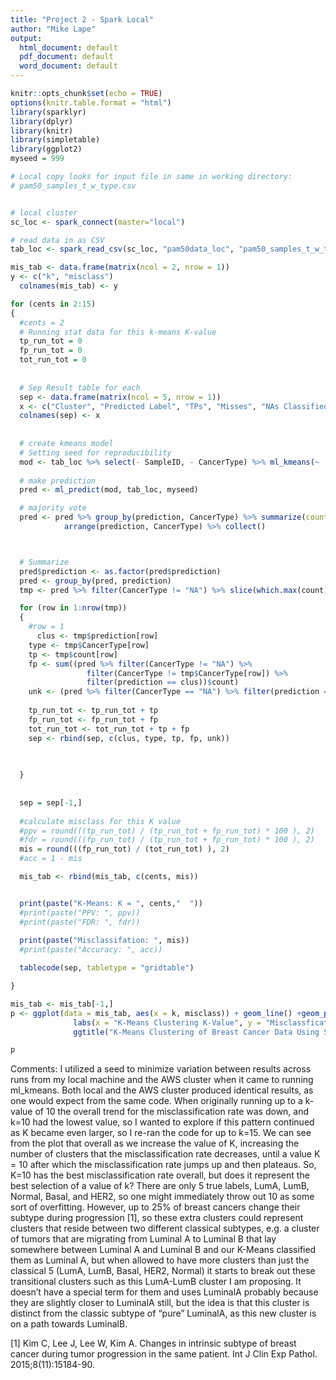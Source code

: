 ```yaml
---
title: "Project 2 - Spark Local"
author: "Mike Lape"
output:
  html_document: default
  pdf_document: default
  word_document: default
---
```


```r
knitr::opts_chunk$set(echo = TRUE)
options(knitr.table.format = "html") 
library(sparklyr)
library(dplyr)
library(knitr)
library(simpletable)
library(ggplot2)
myseed = 999
```

```r
# Local copy looks for input file in same in working directory:
# pam50_samples_t_w_type.csv


# local cluster
sc_loc <- spark_connect(master="local")

# read data in as CSV
tab_loc <- spark_read_csv(sc_loc, "pam50data_loc", "pam50_samples_t_w_type.csv")

mis_tab <- data.frame(matrix(ncol = 2, nrow = 1))
y <- c("k", "misclass")
  colnames(mis_tab) <- y

for (cents in 2:15)
{
  #cents = 2
  # Running stat data for this k-means K-value
  tp_run_tot = 0
  fp_run_tot = 0
  tot_run_tot = 0
  
  
  # Sep Result table for each
  sep <- data.frame(matrix(ncol = 5, nrow = 1))
  x <- c("Cluster", "Predicted Label", "TPs", "Misses", "NAs Classified")
  colnames(sep) <- x
  
  
  # create kmeans model
  # Setting seed for reproducibility
  mod <- tab_loc %>% select(- SampleID, - CancerType) %>% ml_kmeans(~ ., centers = cents, seed = myseed) 
  
  # make prediction
  pred <- ml_predict(mod, tab_loc, myseed)

  # majority vote
  pred <- pred %>% group_by(prediction, CancerType) %>% summarize(count=n())%>% 
            arrange(prediction, CancerType) %>% collect()



  # Summarize
  pred$prediction <- as.factor(pred$prediction) 
  pred <- group_by(pred, prediction)
  tmp <- pred %>% filter(CancerType != "NA") %>% slice(which.max(count))

  for (row in 1:nrow(tmp)) 
  {
    #row = 1
      clus <- tmp$prediction[row]
    type <- tmp$CancerType[row]
    tp <- tmp$count[row]
    fp <- sum((pred %>% filter(CancerType != "NA") %>% 
                 filter(CancerType != tmp$CancerType[row]) %>% 
                 filter(prediction == clus))$count)
    unk <- (pred %>% filter(CancerType == "NA") %>% filter(prediction == clus))$count
    
    tp_run_tot <- tp_run_tot + tp
    fp_run_tot <- fp_run_tot + fp
    tot_run_tot <- tot_run_tot + tp + fp
    sep <- rbind(sep, c(clus, type, tp, fp, unk))

  
    
  }
  
  
  sep = sep[-1,]
  
  #calculate misclass for this K value
  #ppv = round(((tp_run_tot) / (tp_run_tot + fp_run_tot) * 100 ), 2)
  #fdr = round(((fp_run_tot) / (tp_run_tot + fp_run_tot) * 100 ), 2)
  mis = round(((fp_run_tot) / (tot_run_tot) ), 2)
  #acc = 1 - mis

  mis_tab <- rbind(mis_tab, c(cents, mis))


  print(paste("K-Means: K = ", cents,"  "))  
  #print(paste("PPV: ", ppv))  
  #print(paste("FDR: ", fdr))
  
  print(paste("Misclassifation: ", mis))  
  #print(paste("Accuracy: ", acc))  

  tablecode(sep, tabletype = "gridtable")

}


```

```r
mis_tab <- mis_tab[-1,]
p <- ggplot(data = mis_tab, aes(x = k, misclass)) + geom_line() +geom_point() +
              labs(x = "K-Means Clustering K-Value", y = "Misclassfication Rate") +
              ggtitle("K-Means Clustering of Breast Cancer Data Using Spark Locally")

p
```

Comments:
I utilized a seed to minimize variation between results across runs from my local machine and the AWS cluster when it came to running ml_kmeans.  Both local and the AWS cluster produced identical results, as one would expect from the same code.  When originally running up to a k-value of 10 the overall trend for the misclassification rate was down, and k=10 had the lowest value, so I wanted to explore if this pattern continued as K became even larger, so I re-ran the code for up to k=15.  We can see from the plot that overall as we increase the value of K, increasing the number of clusters that the misclassification rate decreases, until a value K = 10 after which the misclassification rate jumps up and then plateaus.  So, K=10 has the best misclassification rate overall, but does it represent the best selection of a value of k?  There are only 5 true labels, LumA, LumB, Normal, Basal, and HER2, so one might immediately throw out 10 as some sort of overfitting.  However, up to 25% of breast cancers change their subtype during progression [1], so these extra clusters could represent clusters that reside between two different classical subtypes, e.g. a cluster of tumors that are migrating from Luminal A to Luminal B that lay somewhere between Luminal A and Luminal B and our K-Means classified them as Luminal A, but when allowed to have more clusters than just the classical 5 (LumA, LumB, Basal, HER2, Normal) it starts to break out these transitional clusters such as this LumA-LumB cluster I am proposing.  It doesn't have a special term for them and uses LuminalA probably because they are slightly closer to LuminalA still, but the idea is that this cluster is distinct from the classic subtype of "pure" LuminalA, as this new cluster is on a path towards LuminalB.

[1] Kim C, Lee J, Lee W, Kim A. Changes in intrinsic subtype of breast cancer during tumor progression in the same patient. Int J Clin Exp Pathol. 2015;8(11):15184-90. 
